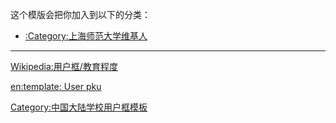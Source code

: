 {{Userbox
  |border-c = #25a21e
  |border-s = 1
  |id       = 上海<br>师大
  |id-c     = white
  |id-s     = 12
  |id-fc    = #25a21e
  |info-c   = #25a21e
  |info-s   = 10
  |info-fc  = white
  |info     = [[:Category:上海师范大学维基人|<span style="color: #ffffff">这个用户</span>]]是'''[[上海师范大学|<span class="org", style="color: white">上海师范大学]]'''</span>的学生、校友或教职人员。
}}<includeonly>[[Category:上海师范大学维基人|{{PAGENAME}}]]</includeonly>
<noinclude>
<div style="clear:both">
这个模版会把你加入到以下的分类：
*[[:Category:上海师范大学维基人]]
----
[[Wikipedia:用户框/教育程度]]</div>
{{UF-hcard-part}}
[[Category:中国大陆学校用户框模板]]
[[en:template: User pku]]
</noinclude>